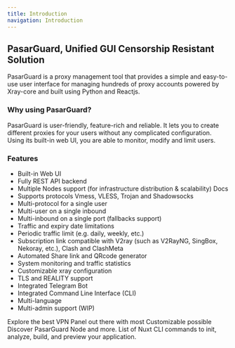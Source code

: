 ```yaml
---
title: Introduction
navigation: Introduction
---
```


<h2>PasarGuard, Unified GUI Censorship Resistant Solution</h2>

<p>
  PasarGuard is a proxy management tool that provides a simple and easy-to-use user interface for managing hundreds of proxy accounts powered by Xray-core and built using Python and Reactjs.
</p>

<h3>Why using PasarGuard?</h3>

<p>
  PasarGuard is user-friendly, feature-rich and reliable. It lets you to create different proxies for your users without any complicated configuration. Using its built-in web UI, you are able to monitor, modify and limit users.
</p>

<h3>Features</h3>

<ul>
  <li>Built-in Web UI</li>
  <li>Fully REST API backend</li>
  <li>Multiple Nodes support (for infrastructure distribution & scalability) Docs</li>
  <li>Supports protocols Vmess, VLESS, Trojan and Shadowsocks</li>
  <li>Multi-protocol for a single user</li>
  <li>Multi-user on a single inbound</li>
  <li>Multi-inbound on a single port (fallbacks support)</li>
  <li>Traffic and expiry date limitations</li>
  <li>Periodic traffic limit (e.g. daily, weekly, etc.)</li>
  <li>Subscription link compatible with V2ray (such as V2RayNG, SingBox, Nekoray, etc.), Clash and ClashMeta</li>
  <li>Automated Share link and QRcode generator</li>
  <li>System monitoring and traffic statistics</li>
  <li>Customizable xray configuration</li>
  <li>TLS and REALITY support</li>
  <li>Integrated Telegram Bot</li>
  <li>Integrated Command Line Interface (CLI)</li>
  <li>Multi-language</li>
  <li>Multi-admin support (WIP)</li>
</ul>

<Cards>
  <Card title="Panel" href="/panel">
    Explore the best VPN Panel out there with most Customizable possible
  </Card>

  <Card title="Node" href="/node">
    Discover PasarGuard Node and more.
  </Card>

  <Card title="Commands" href="https://nuxt.com/docs/api/commands/add">
    List of Nuxt CLI commands to init, analyze, build, and preview your application.
  </Card>
</Cards>